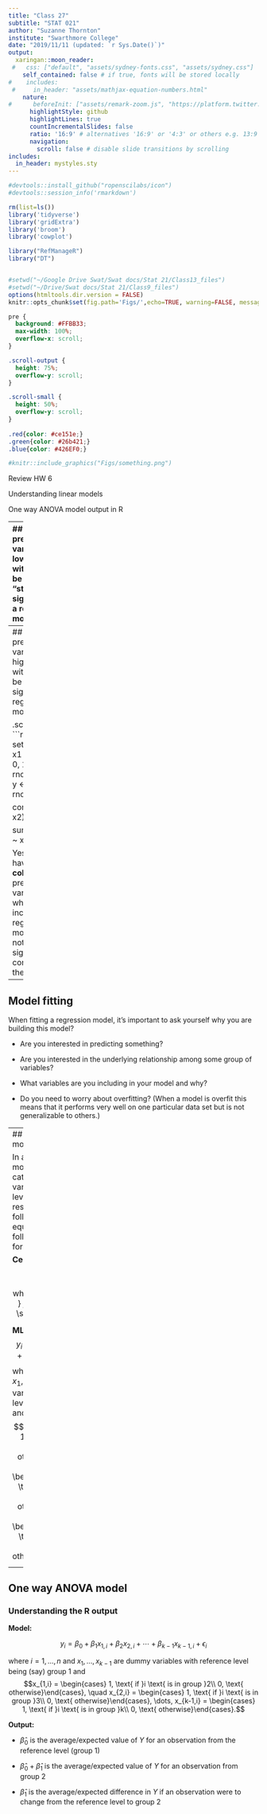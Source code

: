 ```yaml
---
title: "Class 27"
subtitle: "STAT 021"
author: "Suzanne Thornton"
institute: "Swarthmore College"
date: "2019/11/11 (updated: `r Sys.Date()`)"
output:
  xaringan::moon_reader:
 #   css: ["default", "assets/sydney-fonts.css", "assets/sydney.css"]
    self_contained: false # if true, fonts will be stored locally
#    includes:
 #     in_header: "assets/mathjax-equation-numbers.html"
    nature:
#      beforeInit: ["assets/remark-zoom.js", "https://platform.twitter.com/widgets.js"]
      highlightStyle: github
      highlightLines: true
      countIncrementalSlides: false
      ratio: '16:9' # alternatives '16:9' or '4:3' or others e.g. 13:9
      navigation:
        scroll: false # disable slide transitions by scrolling
includes:
  in_header: mystyles.sty
---
```


```r
#devtools::install_github("ropenscilabs/icon")
#devtools::session_info('rmarkdown')

rm(list=ls())
library('tidyverse')
library('gridExtra')
library('broom')
library('cowplot')

library("RefManageR")
library("DT")


#setwd("~/Google Drive Swat/Swat docs/Stat 21/Class13_files")
#setwd("~/Drive/Swat docs/Stat 21/Class9_files")
options(htmltools.dir.version = FALSE)
knitr::opts_chunk$set(fig.path='Figs/',echo=TRUE, warning=FALSE, message=FALSE)

```

```css
pre {
  background: #FFBB33;
  max-width: 100%;
  overflow-x: scroll;
}

.scroll-output {
  height: 75%;
  overflow-y: scroll;
}

.scroll-small {
  height: 50%;
  overflow-y: scroll;
}
   
.red{color: #ce151e;}
.green{color: #26b421;}
.blue{color: #426EF0;}
```

 
```r
#knitr::include_graphics("Figs/something.png")
```


Review HW 6 

Understanding linear models 

One way ANOVA model output in R 


---
## Can a predictor variable have low correlation with $y$ and still be "statistically significant" in a regression model? 

.scroll-small[
```r
  set.seed(100)
  x1 <- rnorm(25, 0, 1)
  x2 <- rnorm(25, x1, 2)
  y <- x1 - x2 + rnorm(25, 0 ,1)

cor(y, x1)
cor(y, x2)

summary(lm(y ~ x1 + x2))      
```
]

Yes because a regression model looks at joint relationships not just marginal ones! (Note that there the predictor variables are not collinear ($cor(x_1,x_2)=0.44$). 


---
## Can a predictor variable have high correlation with $y$ and not be "statistically significant" in a regression model? 

.scroll-small[
```r
set.seed(100)
  x1 <- rnorm(25, 0, 1)
  x2 <- x1 + rnorm(25,0,0.5)
  y <-  x1 + x2 + rnorm(25, 0 ,2)

cor(y, x1)
cor(y, x2)

summary(lm(y ~ x1 + x2))   
```
]

Yes! Here we have two highly **collinear** predictor variables that when both included in the regression model, seem to not be significantly contributing to the model fit. 



---
## Model fitting 

When fitting a regression model, it's important to ask yourself why you are building this model? 

  - Are you interested in predicting something? 
  
  - Are you interested in the underlying relationship among some group of variables? 
  
  - What variables are you including in your model and why? 
  
  - Do you need to worry about overfitting? (When a model is overfit this means that it performs very well on one particular data set but is not generalizable to others.)
  
  
  
---
## One way ANOVA model

In a one-way ANOVA model we have one categorical predictor variable (with $k$ different levels) and one numerical response variable. The following two models are equivalent, the output in R following the MLR model form. 


**Cell means model:**
$$y_{ij} = \mu_i +  \epsilon_{ij} \\ \text{ where } 
i =1,\dots,k \text{; } j=1,\dots,n_{i} \text{; } \sum_{i=1}^{k}n_i = n$$



**MLR model:** $$y_i = \beta_0 + \beta_1 x_{1,i}  + \beta_2 x_{2,i} + \cdots +  + \beta_{k-1} x_{k-1,i} + \epsilon_{i}$$
where $i=1,\dots,n$ and $x_1, \dots, x_{k-1}$ are dummy variables with reference level being (say) group 1 and
$$x_{1,i} = \begin{cases} 1, \text{ if }i \text{ is in group }2\\
0, \text{ otherwise}\end{cases}, 
\quad x_{2,i} = \begin{cases} 1,  \text{ if }i \text{ is in group }3\\
0, \text{ otherwise}\end{cases}, \dots, 
x_{k-1,i} = \begin{cases} 1,  \text{ if }i \text{ is in group }k\\
0, \text{ otherwise}\end{cases}.$$



---
## One way ANOVA model
### Understanding the R output 


**Model:**

$$y_i = \beta_0 + \beta_1 x_{1,i}  + \beta_2 x_{2,i} + \cdots +  \beta_{k-1} x_{k-1,i} + \epsilon_{i}$$

where $i=1,\dots,n$ and $x_1, \dots, x_{k-1}$ are dummy variables with reference level being (say) group 1 and
$$x_{1,i} = \begin{cases} 1, \text{ if }i \text{ is in group }2\\
0, \text{ otherwise}\end{cases}, 
\quad x_{2,i} = \begin{cases} 1,  \text{ if }i \text{ is in group }3\\
0, \text{ otherwise}\end{cases}, \dots, 
x_{k-1,i} = \begin{cases} 1,  \text{ if }i \text{ is in group }k\\
0, \text{ otherwise}\end{cases}.$$


**Output:**

- $\hat{\beta}_{0}$ is the average/expected value of $Y$ for an observation from the reference level (group 1)

- $\hat{\beta}_{0} + \hat{\beta}_{1}$ is the average/expected value of $Y$ for an observation from group 2

- $\hat{\beta}_{1}$ is the average/expected difference in $Y$ if an observation were to change from the reference level to group 2


